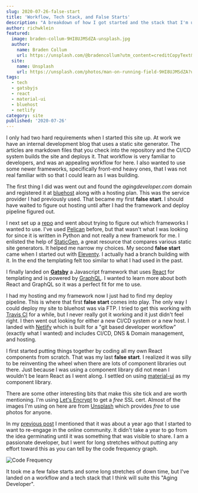 ```yaml
---
slug: 2020-07-26-false-start
title: 'Workflow, Tech Stack, and False Starts'
description: "A breakdown of how I got started and the stack that I'm using"
author: richwklein
featured:
  image: braden-collum-9HI8UJMSdZA-unsplash.jpg
  author:
    name: Braden Collum
    url: https://unsplash.com/@bradencollum?utm_content=creditCopyText&utm_medium=referral&utm_source=unsplash
  site:
    name: Unsplash
    url: https://unsplash.com/photos/man-on-running-field-9HI8UJMSdZA?utm_content=creditCopyText&utm_medium=referral&utm_source=unsplash
tags:
  - tech
  - gatsbyjs
  - react
  - material-ui
  - bluehost
  - netlify
category: site
published: '2020-07-26'
---
```


I only had two hard requirements when I started this site up. At work we have an internal development blog that uses a static site generator. The articles are markdown files that you check into the repository and the CI/CD system builds the site and deploys it. That workflow is very familiar to developers, and was an appealing workflow for here. I also wanted to use some newer frameworks, specifically front-end heavy ones, that I was not real familiar with so that I could learn as I was building.

The first thing I did was went out and found the _agingdeveloper.com_ domain and registered it at [bluehost](https://www.bluehost.com/) along with a hosting plan. This was the service provider I had previously used. That became my first **false start**. I should have waited to figure out hosting until after I had the framework and deploy pipeline figured out.

I next set up a [repo](https://github.com/richwklein/agingdeveloper) and went about trying to figure out which frameworks I wanted to use. I've used [Pelican](https://docs.getpelican.com/en/stable/index.html) before, but that wasn't what I was looking for since it is written in Python and not really a new framework for me. I enlisted the help of [StaticGen](https://www.staticgen.com/), a great resource that compares various static site generators. It helped me narrow my choices. My second **false start** came when I started out with [Eleventy](https://www.11ty.dev/). I actually had a branch building with it. In the end the templating felt too similar to what I had used in the past.

I finally landed on **[Gatsby](http://gatsbyjs.org/)** a Javascript framework that uses [React](https://reactjs.org/) for templating and is powered by [GraphQL](https://graphql.org/). I wanted to learn more about both React and GraphQL so it was a perfect fit for me to use.

I had my hosting and my framework now I just had to find my deploy pipeline. This is where that first **false start** comes into play. The only way I could deploy my site to bluehost was via FTP. I tried to get this working with
[Travis CI](https://travis-ci.org/) for a while, but I never really got it working and it just didn't feel right. I then went out looking for either a new CI/CD system or a new host. I landed with [Netlify](https://www.netlify.com/) which is built for a "git based developer workflow" (exactly what I wanted) and includes CI/CD, DNS & Domain management, and hosting.

I first started putting things together by coding all my own React components from scratch. That was my last **false start**. I realized it was silly to be reinventing the wheel when there are lots of component libraries out there.
Just because I was using a component library did not mean I wouldn't be learn React as I went along. I settled on using [material-ui](https://material-ui.com/) as my component library.

There are some other interesting bits that make this site tick and are worth mentioning. I'm using [Let's Encrypt](https://letsencrypt.org/) to get a _free_ SSL cert. Almost of the images I'm using on here are from [Unsplash](https://unsplash.com/) which provides _free_ to use photos for anyone.

In my [previous post](/article/2020/07/21/intro) I mentioned that it was about a year ago that I started to want to re-engage in the online community. It didn't take a year to go from the idea germinating until it was something that
was visible to share. I am a passionate developer, but I went for long stretches without putting any effort toward this as you can tell by the code frequency graph.

![Code Frequency](agingdeveloper-codfrequency-july-2020.png)

It took me a few false starts and some long stretches of down time, but I've landed on a workflow and a tech stack that I think will suite this "Aging Developer".
